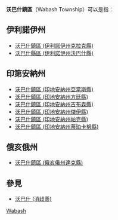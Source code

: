 '''沃巴什鎮區'''（Wabash Township）可以是指：
{{TOC right}}

==伊利諾伊州==
* [[沃巴什鎮區_(伊利諾伊州克拉克縣)|沃巴什鎮區 (伊利諾伊州克拉克縣)]]
* [[沃巴什縣區_(伊利諾伊州沃巴什縣)|沃巴什縣區 (伊利諾伊州沃巴什縣)]]

==印第安納州==
* [[沃巴什鎮區_(印地安納州亞當斯縣)|沃巴什鎮區 (印地安納州亞當斯縣)]]
* [[沃巴什鎮區_(印地安納州方廷縣)|沃巴什鎮區 (印地安納州方廷縣)]]
* [[沃巴什鎮區_(印地安納州吉布森縣)|沃巴什鎮區 (印地安納州吉布森縣)]]
* [[沃巴什鎮區_(印地安納州傑伊縣)|沃巴什鎮區 (印地安納州傑伊縣)]]
* [[沃巴什鎮區_(印地安納州帕克縣)|沃巴什鎮區 (印地安納州帕克縣)]]
* [[沃巴什鎮區_(印地安納州蒂珀卡努縣)|沃巴什鎮區 (印地安納州蒂珀卡努縣)]]

==俄亥俄州==
* [[沃巴什鎮區_(俄亥俄州達克縣)|沃巴什鎮區 (俄亥俄州達克縣)]]

==參見==
*[[沃巴什_(消歧義)|沃巴什 (消歧義)]]

{{Disambiguation|Wabash|Cat=五字行政区译名消歧义}}
[[Category:鎮區名稱消歧義|Wabash]]